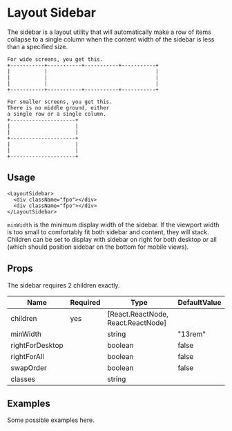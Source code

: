 # Layout Sidebar

The sidebar is a layout utility that will automatically make a row of items collapse to a single column when the content width of the sidebar is less than a specified size.

```
For wide screens, you get this.
+-----------+-----------+-----------+-----------+
|           |                                   |
|           |                                   |
|           |                                   |
+-----------+-----------+-----------+-----------+

For smaller screens, you get this.
There is no middle ground, either
a single row or a single column.
+---------------------+
|                     |
|                     |
+---------------------+
|                     |
|                     |
+---------------------+

```

## Usage

```
<LayoutSidebar>
  <div className="fpo"></div>
  <div className="fpo"></div>
</LayoutSidebar>
```

`minWidth` is the minimum display width of the sidebar. If the viewport width is too small to comfortably fit both sidebar and content, they will stack.
Children can be set to display with sidebar on right for both desktop or all (which should position sidebar on the bottom for mobile views).

## Props

The sidebar requires 2 children exactly.

| Name            | Required | Type                               | DefaultValue |
| --------------- | -------- | ---------------------------------- | ------------ |
| children        | yes      | [React.ReactNode, React.ReactNode] |              |
| minWidth        |          | string                             | "13rem"      |
| rightForDesktop |          | boolean                            | false        |
| rightForAll     |          | boolean                            | false        |
| swapOrder       |          | boolean                            | false        |
| classes         |          | string                             |              |

## Examples

Some possible examples here.
